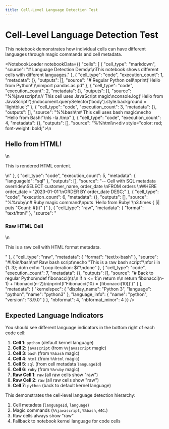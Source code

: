 ```yaml
---
title: Cell-Level Language Detection Test
---
```


# Cell-Level Language Detection Test

This notebook demonstrates how individual cells can have different languages through magic commands and cell metadata.


<NotebookLoader
  notebookData={{
    "cells": [
      {
        "cell_type": "markdown",
        "source": "# Language Detection Demo\n\nThis notebook shows different cells with different languages."
      },
      {
        "cell_type": "code", 
        "execution_count": 1,
        "metadata": {},
        "outputs": [],
        "source": "# Regular Python cell\nprint('Hello from Python!')\nimport pandas as pd"
      },
      {
        "cell_type": "code",
        "execution_count": 2, 
        "metadata": {},
        "outputs": [],
        "source": "%%javascript\n// This cell uses JavaScript magic\nconsole.log('Hello from JavaScript!');\ndocument.querySelector('body').style.background = 'lightblue';"
      },
      {
        "cell_type": "code",
        "execution_count": 3,
        "metadata": {},
        "outputs": [],
        "source": "%%bash\n# This cell uses bash magic\necho \"Hello from Bash!\"\nls -la /tmp"
      },
      {
        "cell_type": "code",
        "execution_count": 4,
        "metadata": {},
        "outputs": [],
        "source": "%%html\n<div style=\"color: red; font-weight: bold;\">\n  <h2>Hello from HTML!</h2>\n  <p>This is rendered HTML content.</p>\n</div>"
      },
      {
        "cell_type": "code",
        "execution_count": 5,
        "metadata": {
          "languageId": "sql"
        },
        "outputs": [],
        "source": "-- Cell with SQL metadata override\nSELECT customer_name, order_date \nFROM orders \nWHERE order_date > '2023-01-01'\nORDER BY order_date DESC;"
      },
      {
        "cell_type": "code",
        "execution_count": 6,
        "metadata": {},
        "outputs": [],
        "source": "%%ruby\n# Ruby magic command\nputs 'Hello from Ruby!'\n3.times { |i| puts \"Count: #{i}\" }"
      },
      {
        "cell_type": "raw",
        "metadata": {
          "format": "text/html"
        },
        "source": "<h3>Raw HTML Cell</h3>\n<p>This is a raw cell with HTML format metadata.</p>"
      },
      {
        "cell_type": "raw",
        "metadata": {
          "format": "text/x-bash"
        },
        "source": "#!/bin/bash\n# Raw bash script\necho \"This is a raw bash script\"\nfor i in {1..3}; do\n  echo \"Loop iteration: $i\"\ndone"
      },
      {
        "cell_type": "code",
        "execution_count": 7,
        "metadata": {},
        "outputs": [],
        "source": "# Back to regular Python\ndef fibonacci(n):\n    if n <= 1:\n        return n\n    return fibonacci(n-1) + fibonacci(n-2)\n\nprint(f'Fibonacci(10) = {fibonacci(10)}')"
      }
    ],
    "metadata": {
      "kernelspec": {
        "display_name": "Python 3",
        "language": "python",
        "name": "python3"
      },
      "language_info": {
        "name": "python",
        "version": "3.9.0"
      }
    },
    "nbformat": 4,
    "nbformat_minor": 4
  }}
/>

## Expected Language Indicators

You should see different language indicators in the bottom right of each code cell:

1. **Cell 1**: `python` (default kernel language)
2. **Cell 2**: `javascript` (from `%%javascript` magic)
3. **Cell 3**: `bash` (from `%%bash` magic) 
4. **Cell 4**: `html` (from `%%html` magic)
5. **Cell 5**: `sql` (from cell metadata `languageId`)
6. **Cell 6**: `ruby` (from `%%ruby` magic)
7. **Raw Cell 1**: `raw` (all raw cells show "raw")
8. **Raw Cell 2**: `raw` (all raw cells show "raw")
9. **Cell 7**: `python` (back to default kernel language)

This demonstrates the cell-level language detection hierarchy:
1. Cell metadata (`languageId`, `language`)
2. Magic commands (`%%javascript`, `%%bash`, etc.)
3. Raw cells always show "raw"
4. Fallback to notebook kernel language for code cells 